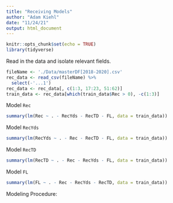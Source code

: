 ```yaml
---
title: "Receiving Models"
author: "Adam Kiehl"
date: "11/24/21"
output: html_document
---
```


```r
knitr::opts_chunk$set(echo = TRUE)
library(tidyverse)
```

Read in the data and isolate relevant fields.
```r
fileName <- './Data/masterDF[2018-2020].csv'
rec_data <- read_csv(fileName) %>%
  select(-'...1')
rec_data <- rec_data[, c(1:3, 17:23, 51:62)]
train_data <- rec_data[which(train_data$Rec > 0), -c(1:3)]
```

Model `Rec`
```r
summary(lm(Rec ~ . - RecYds - RecTD - FL, data = train_data))
```

Model `RecYds`
```r
summary(lm(RecYds ~ . - Rec - RecTD - FL, data = train_data))
```

Model `RecTD`
```r
summary(lm(RecTD ~ . - Rec - RecYds - FL, data = train_data))
```

Model `FL`
```r
summary(lm(FL ~ . - Rec - RecYds - RecTD, data = train_data))
```

Modeling Procedure:



